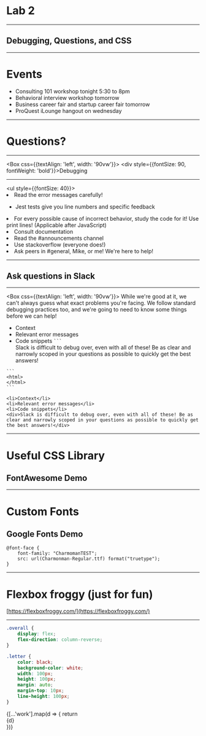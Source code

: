 

# Lab 2
--------
## Debugging, Questions, and CSS

---

# Events

* Consulting 101 workshop tonight 5:30 to 8pm
* Behavioral interview workshop tomorrow
* Business career fair and startup career fair tomorrow
* ProQuest iLounge hangout on wednesday

---

# Questions?

---

<Box
    css={{textAlign: 'left', width: '90vw'}}>
    <div style={{fontSize: 90, fontWeight: 'bold'}}>Debugging</div>
    <hr />
    <ul style={{fontSize: 40}}>
        <Appear>
        <li>Read the error messages carefully!</li>
        <ul><li>Jest tests give you line numbers and specific feedback</li></ul>
        <li>For every possible cause of incorrect behavior, study the code for it! Use print lines! (Applicable after JavaScript)</li>
        <li>Consult documentation</li>
        <li>Read the #announcements channel</li>
        <li>Use stackoverflow (everyone does!)</li>
        <li>Ask peers in #general, Mike, or me! We're here to help!</li>
        </Appear>
    </ul>
</Box>

---

## Ask questions in Slack

-----
<Box css={{textAlign: 'left', width: '90vw'}}>
While we're good at it, we can't always guess what exact problems you're facing. We follow standard debugging practices too, and we're going to need to know some things before we can help!

<ul>
    <Appear>
    <li>Context</li>
<li>Relevant error messages</li>
<li>Code snippets <code style={{backgroundColor: 'rgb(39,40,34)', padding: '0.2em', borderRadius: '0.3em'}}>```</code></li>
<div>Slack is difficult to debug over, even with all of these! Be as clear and narrowly scoped in your questions as possible to quickly get the best answers!</div>

</Appear>
</ul>

</Box>

````
```
<html>
</html>
```
````

```notes
<li>Context</li>
<li>Relevant error messages</li>
<li>Code snippets</li>
<div>Slack is difficult to debug over, even with all of these! Be as clear and narrowly scoped in your questions as possible to quickly get the best answers!</div>

```

---

# Useful CSS Library

## FontAwesome Demo

---

# Custom Fonts

## Google Fonts Demo

```notes
@font-face {
    font-family: "CharmomanTEST";
    src: url(Charmonman-Regular.ttf) format("truetype");
}
```

---

# Flexbox froggy (just for fun)

[https://flexboxfroggy.com/](https://flexboxfroggy.com/)


---


```css
.overall {
    display: flex;
    flex-direction: column-reverse;
}

.letter {
    color: black;
    background-color: white;
    width: 100px;
    height: 100px;
    margin: auto;
    margin-top: 10px;
    line-height: 100px;
}
```

<Box>
    <div style={{display: 'flex', flexDirection: 'column-reverse'}}>
        {[...'work'].map(d => {
            return <div style={{
                color: 'black',
                backgroundColor: 'white',
                width: 100,
                height: 100,
                margin: 'auto',
                marginTop: 10,
                borderRadius: 20,
                lineHeight: '100px'
            }} key={d}>{d}</div>
        })}
    </div>
</Box>